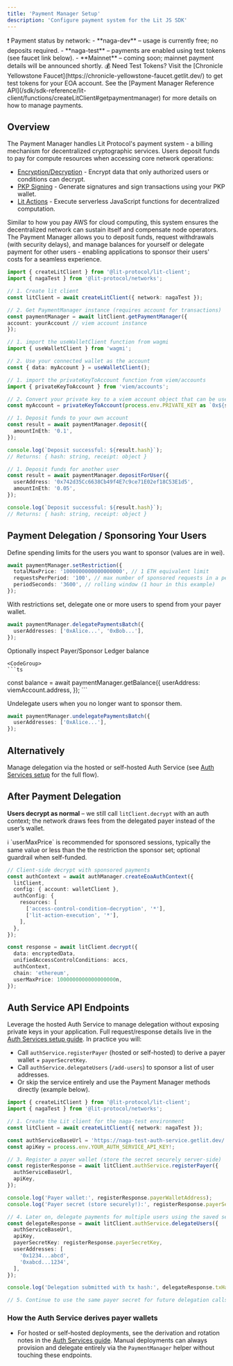 ```yaml
---
title: 'Payment Manager Setup'
description: 'Configure payment system for the Lit JS SDK'
---
```


<Warning>
  ❗️ Payment status by network:
  - **naga-dev** – usage is currently free; no deposits required.
  - **naga-test** – payments are enabled using test tokens (see faucet link
    below).
  - **Mainnet** – coming soon; mainnet payment details will be announced
    shortly.
</Warning>

<Note>
  💰 Need Test Tokens? Visit the [Chronicle Yellowstone
  Faucet](https://chronicle-yellowstone-faucet.getlit.dev/) to get test tokens
  for your EOA account.
</Note>

<Tip>
  See the [Payment Manager Reference API](/sdk/sdk-reference/lit-client/functions/createLitClient#getpaymentmanager) for more details on how to manage payments.
</Tip>

## Overview

The Payment Manager handles Lit Protocol's payment system - a billing mechanism for decentralized cryptographic services. Users deposit funds to pay for compute resources when accessing core network operations:

- [Encryption/Decryption](/sdk/auth-context-consumption/encrypt-and-decrypt) - Encrypt data that only authorized users or conditions can decrypt.
- [PKP Signing](/sdk/auth-context-consumption/pkp-sign) - Generate signatures and sign transactions using your PKP wallet.
- [Lit Actions](/sdk/auth-context-consumption/execute-js) - Execute serverless JavaScript functions for decentralized computation.

Similar to how you pay AWS for cloud computing, this system ensures the decentralized network can sustain itself and compensate node operators. The Payment Manager allows you to deposit funds, request withdrawals (with security delays), and manage balances for yourself or delegate payment for other users - enabling applications to sponsor their users' costs for a seamless experience.

<Steps>
  <Step title="Payment Manager Setup">
  
  ```typescript Naga Test
  import { createLitClient } from '@lit-protocol/lit-client';
  import { nagaTest } from '@lit-protocol/networks';

  // 1. Create lit client
  const litClient = await createLitClient({ network: nagaTest });

// 2. Get PaymentManager instance (requires account for transactions)
const paymentManager = await litClient.getPaymentManager({
  account: yourAccount // viem account instance
});

````

  </Step>

  <Step title="Create an account">
<CodeGroup>

```typescript wagmi
// 1. import the useWalletClient function from wagmi
import { useWalletClient } from 'wagmi';

// 2. Use your connected wallet as the account
const { data: myAccount } = useWalletClient();
````

```typescript viem/accounts
// 1. import the privateKeyToAccount function from viem/accounts
import { privateKeyToAccount } from 'viem/accounts';

// 2. Convert your private key to a viem account object that can be used for payment operations.
const myAccount = privateKeyToAccount(process.env.PRIVATE_KEY as `0x${string}`);
```

</CodeGroup>
  </Step>

  <Step title="Deposit funds">
<CodeGroup>

```typescript Deposit funds to your own account
// 1. Deposit funds to your own account
const result = await paymentManager.deposit({
  amountInEth: '0.1',
});

console.log(`Deposit successful: ${result.hash}`);
// Returns: { hash: string, receipt: object }
```

```typescript Deposit for another user
// 1. Deposit funds for another user
const result = await paymentManager.depositForUser({
  userAddress: '0x742d35Cc6638Cb49f4E7c9ce71E02ef18C53E1d5',
  amountInEth: '0.05',
});

console.log(`Deposit successful: ${result.hash}`);
// Returns: { hash: string, receipt: object }
```

</CodeGroup>
  </Step>

</Steps>

## Payment Delegation / Sponsoring Your Users

<Steps>
  <Step title="Define spending limit">

  Define spending limits for the users you want to sponsor (values are in wei).

  <CodeGroup>

```typescript
await paymentManager.setRestriction({
  totalMaxPrice: '1000000000000000000', // 1 ETH equivalent limit
  requestsPerPeriod: '100', // max number of sponsored requests in a period
  periodSeconds: '3600', // rolling window (1 hour in this example)
});
```

  </CodeGroup>

  </Step>

  <Step title="Delegate users">

  With restrictions set, delegate one or more users to spend from your payer wallet.

  <CodeGroup>

```typescript
await paymentManager.delegatePaymentsBatch({
  userAddresses: ['0xAlice...', '0xBob...'],
});
```

  </CodeGroup>
  </Step>

  <Step title="(Optional) Inspect Balance">

  Optionally inspect Payer/Sponsor Ledger balance

    <CodeGroup>
    ```ts
  const balance = await paymentManager.getBalance({
      userAddress: viemAccount.address,
  });
    ```
    </CodeGroup>
  </Step>

  <Step title="Remove users (optional)">

  Undelegate users when you no longer want to sponsor them.

  <CodeGroup>

```typescript
await paymentManager.undelegatePaymentsBatch({
  userAddresses: ['0xAlice...'],
});
```

  </CodeGroup>

  </Step>
</Steps>

## **Alternatively**

Manage delegation via the hosted or self-hosted Auth Service (see [Auth Services setup](/sdk/getting-started/auth-services) for the full flow).

## After Payment Delegation

**Users decrypt as normal** – we still call `litClient.decrypt` with an auth context; the network draws fees from the delegated payer instead of the user’s wallet.

<Note>
  ℹ️ `userMaxPrice` is recommended for sponsored sessions, typically the same value or less than the the restriction the sponsor set; optional guardrail when self-funded.
</Note>

```typescript highlight={18}
// Client-side decrypt with sponsored payments
const authContext = await authManager.createEoaAuthContext({
  litClient,
  config: { account: walletClient },
  authConfig: {
    resources: [
      ['access-control-condition-decryption', '*'],
      ['lit-action-execution', '*'],
    ],
  },
});

const response = await litClient.decrypt({
  data: encryptedData,
  unifiedAccessControlConditions: accs,
  authContext,
  chain: 'ethereum',
  userMaxPrice: 1000000000000000000n,
});
```

## Auth Service API Endpoints

Leverage the hosted Auth Service to manage delegation without exposing private keys in your application. Full request/response details live in the [Auth Services setup guide](/sdk/getting-started/auth-services#payment-delegation-apis). In practice you will:

- Call `authService.registerPayer` (hosted or self-hosted) to derive a payer wallet + `payerSecretKey`.
- Call `authService.delegateUsers` (`/add-users`) to sponsor a list of user addresses.
- Or skip the service entirely and use the Payment Manager methods directly (example below).

```typescript
import { createLitClient } from '@lit-protocol/lit-client';
import { nagaTest } from '@lit-protocol/networks';

// 1. Create the Lit client for the naga-test environment
const litClient = await createLitClient({ network: nagaTest });

const authServiceBaseUrl = 'https://naga-test-auth-service.getlit.dev/';
const apiKey = process.env.YOUR_AUTH_SERVICE_API_KEY!;

// 3. Register a payer wallet (store the secret securely server-side)
const registerResponse = await litClient.authService.registerPayer({
  authServiceBaseUrl,
  apiKey,
});

console.log('Payer wallet:', registerResponse.payerWalletAddress);
console.log('Payer secret (store securely!):', registerResponse.payerSecretKey);

// 4. Later on, delegate payments for multiple users using the saved secret
const delegateResponse = await litClient.authService.delegateUsers({
  authServiceBaseUrl,
  apiKey,
  payerSecretKey: registerResponse.payerSecretKey,
  userAddresses: [
    '0x1234...abcd',
    '0xabcd...1234',
  ],
});

console.log('Delegation submitted with tx hash:', delegateResponse.txHash);

// 5. Continue to use the same payer secret for future delegation calls
```

### How the Auth Service derives payer wallets

- For hosted or self-hosted deployments, see the derivation and rotation notes in the [Auth Services guide](/sdk/getting-started/auth-services#payment-delegation-apis). Manual deployments can always provision and delegate entirely via the `PaymentManager` helper without touching these endpoints.
